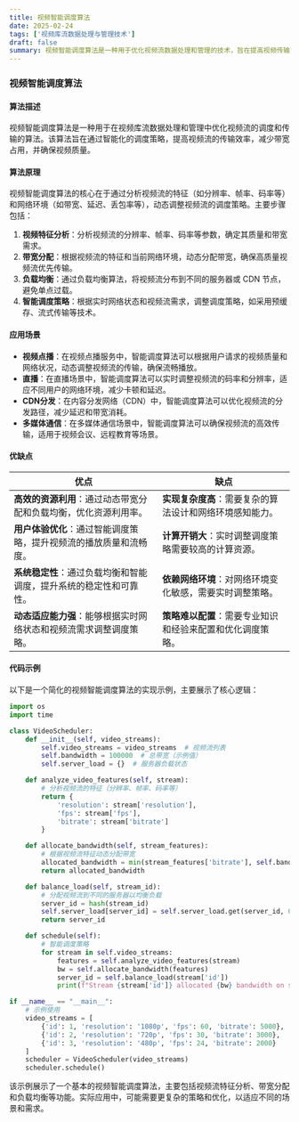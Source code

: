 ```yaml
---
title: 视频智能调度算法
date: 2025-02-24
tags: ['视频库流数据处理与管理技术']
draft: false
summary: 视频智能调度算法是一种用于优化视频流数据处理和管理的技术，旨在提高视频传输效率和用户体验。
---
```


### 视频智能调度算法

#### 算法描述

视频智能调度算法是一种用于在视频库流数据处理和管理中优化视频流的调度和传输的算法。该算法旨在通过智能化的调度策略，提高视频流的传输效率，减少带宽占用，并确保视频质量。

#### 算法原理

视频智能调度算法的核心在于通过分析视频流的特征（如分辨率、帧率、码率等）和网络环境（如带宽、延迟、丢包率等），动态调整视频流的调度策略。主要步骤包括：

1. **视频特征分析**：分析视频流的分辨率、帧率、码率等参数，确定其质量和带宽需求。
2. **带宽分配**：根据视频流的特征和当前网络环境，动态分配带宽，确保高质量视频流优先传输。
3. **负载均衡**：通过负载均衡算法，将视频流分布到不同的服务器或 CDN 节点，避免单点过载。
4. **智能调度策略**：根据实时网络状态和视频流需求，调整调度策略，如采用预缓存、流式传输等技术。

#### 应用场景

- **视频点播**：在视频点播服务中，智能调度算法可以根据用户请求的视频质量和网络状况，动态调整视频流的传输，确保流畅播放。
- **直播**：在直播场景中，智能调度算法可以实时调整视频流的码率和分辨率，适应不同用户的网络环境，减少卡顿和延迟。
- **CDN分发**：在内容分发网络（CDN）中，智能调度算法可以优化视频流的分发路径，减少延迟和带宽消耗。
- **多媒体通信**：在多媒体通信场景中，智能调度算法可以确保视频流的高效传输，适用于视频会议、远程教育等场景。

#### 优缺点

| 优点                                                               | 缺点                                                       |
| ------------------------------------------------------------------ | ---------------------------------------------------------- |
| **高效的资源利用**：通过动态带宽分配和负载均衡，优化资源利用率。   | **实现复杂度高**：需要复杂的算法设计和网络环境感知能力。   |
| **用户体验优化**：通过智能调度策略，提升视频流的播放质量和流畅度。 | **计算开销大**：实时调整调度策略需要较高的计算资源。       |
| **系统稳定性**：通过负载均衡和智能调度，提升系统的稳定性和可靠性。 | **依赖网络环境**：对网络环境变化敏感，需要实时调整策略。   |
| **动态适应能力强**：能够根据实时网络状态和视频流需求调整调度策略。 | **策略难以配置**：需要专业知识和经验来配置和优化调度策略。 |

#### 代码示例

以下是一个简化的视频智能调度算法的实现示例，主要展示了核心逻辑：

```python
import os
import time

class VideoScheduler:
    def __init__(self, video_streams):
        self.video_streams = video_streams  # 视频流列表
        self.bandwidth = 100000  # 总带宽（示例值）
        self.server_load = {}  # 服务器负载状态

    def analyze_video_features(self, stream):
        # 分析视频流的特征（分辨率、帧率、码率等）
        return {
            'resolution': stream['resolution'],
            'fps': stream['fps'],
            'bitrate': stream['bitrate']
        }

    def allocate_bandwidth(self, stream_features):
        # 根据视频流特征动态分配带宽
        allocated_bandwidth = min(stream_features['bitrate'], self.bandwidth * 0.3)
        return allocated_bandwidth

    def balance_load(self, stream_id):
        # 分配视频流到不同的服务器以均衡负载
        server_id = hash(stream_id)
        self.server_load[server_id] = self.server_load.get(server_id, 0) + 1
        return server_id

    def schedule(self):
        # 智能调度策略
        for stream in self.video_streams:
            features = self.analyze_video_features(stream)
            bw = self.allocate_bandwidth(features)
            server_id = self.balance_load(stream['id'])
            print(f"Stream {stream['id']} allocated {bw} bandwidth on server {server_id}")

if __name__ == "__main__":
    # 示例使用
    video_streams = [
        {'id': 1, 'resolution': '1080p', 'fps': 60, 'bitrate': 5000},
        {'id': 2, 'resolution': '720p', 'fps': 30, 'bitrate': 3000},
        {'id': 3, 'resolution': '480p', 'fps': 24, 'bitrate': 2000}
    ]
    scheduler = VideoScheduler(video_streams)
    scheduler.schedule()
```

该示例展示了一个基本的视频智能调度算法，主要包括视频流特征分析、带宽分配和负载均衡等功能。实际应用中，可能需要更复杂的策略和优化，以适应不同的场景和需求。
